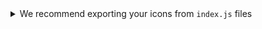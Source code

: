 <details>
    <summary>We recommend exporting your icons from <code>index.js</code> files</summary>

    ```jsx
    // assets/index.js

    import { createIcon } from "@workleap/orbiter-ui";
    import { ReactComponent as Azure } from "./icon-azure.svg";
    import { ReactComponent as Filter } from "./icon-filter.svg";

    export const AzureMajorIcon = createIcon(Azure);
    export const FilterMajorIcon = createIcon(Filter);
    ```

    ```jsx
    import { AzureMajorIcon, FilterMajorIcon } from "./assets/index.ts";

    () => (
        <>
            <AzureMajorIcon />
            <FilterMajorIcon />
        </>
    );
    ```
</details>
